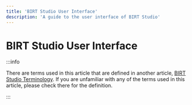 ```yaml
---
title: 'BIRT Studio User Interface'
description: 'A guide to the user interface of BIRT Studio'
---
```


# BIRT Studio User Interface

:::info

There are terms used in this article that are defined in another article,
[BIRT Studio Terminology](/docs/birt-studio/getting-started/terminology). If you are unfamiliar with any of the terms
used in this article, please check there for the definition.

:::
